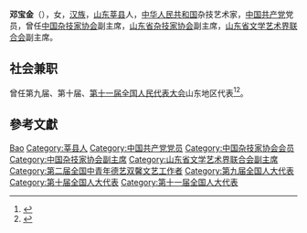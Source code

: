 '''邓宝金'''（{{bd|1958年||}}），女，[[汉族|汉族]]，[[山东|山东]][[莘县|莘县]]人，[[中华人民共和国|中华人民共和国]]杂技艺术家，[[中国共产党|中国共产党]]党员，曾任[[中国杂技家协会|中国杂技家协会]]副主席，[[山东省杂技家协会|山东省杂技家协会]]副主席，[[山东省文学艺术界联合会|山东省文学艺术界联合会]]副主席。

== 社会兼职 ==
曾任第九届、第十届、[[第十一届全国人民代表大会|第十一届全国人民代表大会]]山东地区代表<ref>{{cite web|author=新华网|title=第十一届全国人大代表|url=http://news.xinhuanet.com/ziliao/2008-03/03/content_7708230.htm?node=36628|publisher=新华网|accessdate=2014-01-07|archive-date=2014-01-10|archive-url=https://web.archive.org/web/20140110211415/http://news.xinhuanet.com/ziliao/2008-03/03/content_7708230.htm?node=36628|dead-url=no}}</ref><ref>{{cite news|title=全国人大代表信息-邓宝金|url= http://210.82.31.1:8084/delegate/viewDelegate.action?dbid=111234|accessdate=2013-04-05|newspaper=全国人大网|archive-url=https://web.archive.org/web/20140424083650/http://www.npc.gov.cn/delegate/viewDelegate.action?dbid=111234|archive-date=2014-04-24|dead-url=yes}}</ref>。

== 參考文獻 ==
{{reflist}}

{{第二届全国中青年德艺双馨文艺工作者}}
{{Navboxes
| title  = 邓宝金在[[中国杂技家协会|中国杂技家协会]]的职务
| list1  =
{{中国杂技家协会第五届理事会}}
{{中国杂技家协会第六届理事会}}
{{中国杂技家协会第七届理事会}}
{{中国杂技家协会第八届理事会}}
}}
{{Navboxes
| title  = 邓宝金在[[中国文学艺术界联合会|中国文学艺术界联合会]]的职务
| list1  =
{{中国文学艺术界联合会第八届全国委员会}}
{{中国文学艺术界联合会第九届全国委员会}}
{{中国文学艺术界联合会第十届全国委员会}}
}}

{{Authority control}}

{{DEFAULTSORT:Deng邓}}
[[Category:邓姓|Bao]]
[[Category:莘县人|Category:莘县人]]
[[Category:中国共产党党员|Category:中国共产党党员]]
[[Category:中国杂技家协会会员|Category:中国杂技家协会会员]]
[[Category:中国杂技家协会副主席|Category:中国杂技家协会副主席]]
[[Category:山东省文学艺术界联合会副主席|Category:山东省文学艺术界联合会副主席]]
[[Category:第二届全国中青年德艺双馨文艺工作者|Category:第二届全国中青年德艺双馨文艺工作者]]
[[Category:第九届全国人大代表|Category:第九届全国人大代表]]
[[Category:第十届全国人大代表|Category:第十届全国人大代表]]
[[Category:第十一届全国人大代表|Category:第十一届全国人大代表]]